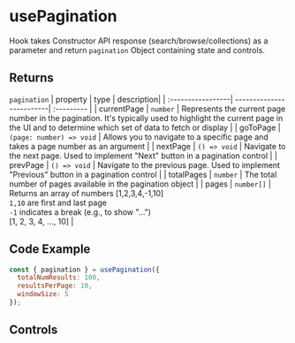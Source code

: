 
<Meta of={UsePaginationStories} name='Documentation' />

# usePagination
Hook takes Constructor API response (search/browse/collections) as a parameter and return `pagination` Object containing state and controls.

## Returns

`pagination`
  | property          | type                     | description|
  | :-----------------| -------------------------| :--------- |
  | currentPage       | `number`                 | Represents the current page number in the pagination. It's typically used to highlight the current page in the UI and to determine which set of data to fetch or display |
  | goToPage          | `(page: number) => void` | Allows you to navigate to a specific page and takes a page number as an argument |
  | nextPage          | `() => void`             | Navigate to the next page. Used to implement "Next" button in a pagination control |
  | prevPage          | `() => void`             | Navigate to the previous page. Used to implement "Previous" button in a pagination control |
  | totalPages        | `number`                 | The total number of pages available in the pagination object |
  | pages             | `number[]`               | Returns an array of numbers [1,2,3,4,-1,10] <br/> `1,10` are first and last page <br/> `-1` indicates a break (e.g., to show "...") <br/> [1, 2, 3, 4, ..., 10]  |

## Code Example
  ```jsx
  const { pagination } = usePagination({
    totalNumResults: 100,
    resultsPerPage: 10,
    windowSize: 5
  });
  ```
<Canvas of={UsePaginationStories.Primary} />

## Controls
<Controls />
